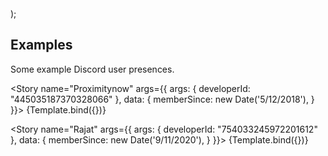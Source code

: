 
<Meta title="Examples" component={DiscordPresence} />

  <div style={{ fontSize: '16px' }}>
    <DiscordPresence classes={DiscordPresenceClassesDefault} args={{ developerId: args.args.developerId }} data={args.data} />
  </div>
);

## Examples

Some example Discord user presences.

<Story name="Proximitynow" args={{
  args: {
    developerId: "445035187370328066"
  },
  data: {
    memberSince: new Date('5/12/2018'),
  }
}}>
  {Template.bind({})}
</Story>

<Story name="Rajat" args={{
  args: {
    developerId: "754033245972201612"
  },
  data: {
    memberSince: new Date('9/11/2020'),
  }
}}>
  {Template.bind({})}
</Story>

